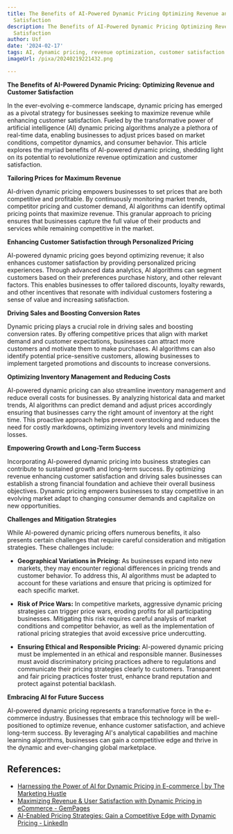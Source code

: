 ```yaml
---
title: The Benefits of AI-Powered Dynamic Pricing Optimizing Revenue and Customer
  Satisfaction
description: The Benefits of AI-Powered Dynamic Pricing Optimizing Revenue and Customer
  Satisfaction
author: Usf
date: '2024-02-17'
tags: AI, dynamic pricing, revenue optimization, customer satisfaction
imageUrl: /pixa/20240219221432.png

---
```

**The Benefits of AI-Powered Dynamic Pricing: Optimizing  Revenue  and Customer Satisfaction**

In  the ever-evolving e-commerce landscape,  dynamic pricing has emerged as a pivotal strategy for businesses seeking to maximize revenue while enhancing customer satisfaction. Fueled by the transformative power of artificial intelligence  (AI) dynamic pricing algorithms  analyze a plethora  of real-time data, enabling businesses to  adjust prices based on market conditions, competitor dynamics, and consumer behavior. This article explores the myriad benefits of AI-powered dynamic pricing, shedding light on  its potential to revolutionize revenue optimization  and customer satisfaction.

**Tailoring  Prices for Maximum Revenue**

AI-driven  dynamic pricing empowers businesses to set prices that are both competitive and profitable. By continuously monitoring  market trends, competitor pricing and customer demand, AI algorithms can identify optimal pricing points that  maximize revenue. This granular approach to pricing ensures that businesses capture the full value  of their products and services while remaining competitive in the market.

**Enhancing Customer Satisfaction  through  Personalized Pricing**

AI-powered dynamic pricing goes beyond optimizing  revenue; it also enhances customer satisfaction by providing personalized pricing experiences. Through advanced data analytics, AI algorithms can segment customers based on their preferences purchase history, and other relevant factors. This enables businesses  to offer tailored discounts, loyalty rewards, and  other incentives that resonate with individual customers fostering a sense of value and increasing satisfaction.

**Driving Sales and Boosting Conversion Rates**

Dynamic pricing plays a crucial role in driving  sales and boosting conversion rates. By offering competitive prices that align with market demand and customer expectations,  businesses can attract  more customers and motivate them to make purchases. AI  algorithms can also identify potential  price-sensitive customers, allowing businesses  to implement targeted promotions and discounts to increase conversions.

**Optimizing Inventory Management and Reducing Costs**

AI-powered dynamic pricing  can also streamline  inventory management and reduce overall costs for businesses. By analyzing historical data and market trends, AI  algorithms  can predict demand and adjust prices accordingly ensuring that businesses carry the right  amount of inventory at the  right time. This proactive  approach helps prevent overstocking and reduces the need for costly markdowns, optimizing inventory levels and  minimizing losses.

**Empowering Growth and Long-Term  Success**

Incorporating AI-powered dynamic pricing into business strategies can contribute to sustained growth  and long-term success. By optimizing revenue enhancing customer satisfaction and driving sales businesses can establish a strong  financial foundation and achieve their overall business objectives. Dynamic pricing empowers businesses to stay competitive in an evolving market adapt to changing  consumer demands and  capitalize on new  opportunities.

**Challenges and Mitigation Strategies**

While AI-powered dynamic pricing offers numerous benefits,  it also presents certain  challenges that  require careful consideration  and mitigation strategies. These challenges include:

- **Geographical Variations in  Pricing:** As  businesses expand into new markets, they may encounter regional differences in pricing  trends and customer behavior.  To address this, AI algorithms must be  adapted to account for these variations and ensure that pricing  is optimized for each specific market.

- **Risk of Price Wars:** In competitive markets, aggressive  dynamic pricing strategies can  trigger  price wars, eroding profits for all  participating businesses. Mitigating this risk requires careful analysis of market conditions and  competitor behavior, as well as the implementation of rational pricing strategies that  avoid excessive price undercutting.

- **Ensuring  Ethical and Responsible Pricing:** AI-powered dynamic pricing must be implemented in an ethical and responsible manner. Businesses must avoid discriminatory pricing practices adhere to regulations and communicate their pricing strategies clearly to customers. Transparent and fair pricing practices foster trust, enhance brand reputation and protect against potential backlash.

**Embracing AI for Future Success**

AI-powered  dynamic pricing represents a transformative force in the e-commerce industry. Businesses that embrace this technology will be well-positioned to optimize revenue, enhance customer satisfaction, and achieve long-term success. By  leveraging AI's analytical capabilities and machine learning  algorithms, businesses can gain a competitive edge and thrive in the dynamic and ever-changing  global marketplace.

## References:
- [Harnessing the Power of AI for Dynamic Pricing in E-commerce | by The Marketing Hustle](https://medium.com/@dplayer/harnessing-the-power-of-ai-for-dynamic-pricing-in-e-commerce-30ebd73da133)
- [Maximizing Revenue & User Satisfaction with Dynamic Pricing in eCommerce - GemPages](https://gempages.net/blogs/shopify/dynamic-pricing-ecommerce)
- [AI-Enabled Pricing Strategies: Gain a Competitive Edge with Dynamic Pricing - LinkedIn](https://www.linkedin.com/pulse/ai-enabled-pricing-strategies-gain-competitive-edge-dynamic-vaibhav-k)
